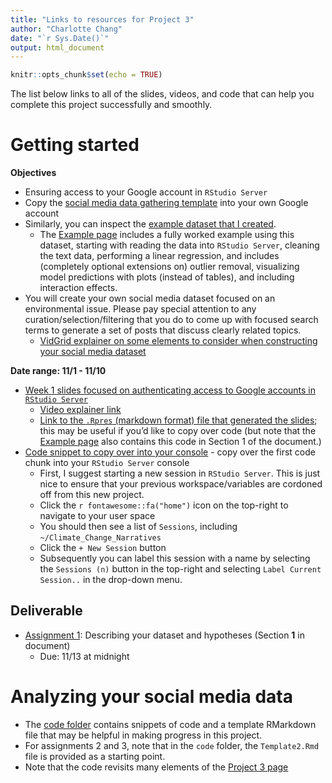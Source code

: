 ```yaml
---
title: "Links to resources for Project 3"
author: "Charlotte Chang"
date: "`r Sys.Date()`"
output: html_document
---
```


```r
knitr::opts_chunk$set(echo = TRUE)
```

The list below links to all of the slides, videos, and code that can help you complete this project successfully and smoothly.

# Getting started

**Objectives**

* Ensuring access to your Google account in `RStudio Server`
* Copy the [social media data gathering template](https://docs.google.com/spreadsheets/d/1hQy8kR81GHmMDPivpyd8XzAGU7A6oUCUArq1bltm5EQ/edit?usp=sharing) into your own Google account
* Similarly, you can inspect the [example dataset that I created](https://docs.google.com/spreadsheets/d/1K-tgni6JJ33x1mG-rxNFopnC8sBuRzVLd5loBO0e1jk/edit?usp=sharing).
    + The [Example page](https://ea30-fa20.github.io/ConsSocMedia/Project3.html) includes a fully worked example using this dataset, starting with reading the data into `RStudio Server`, cleaning the text data, performing a linear regression, and includes (completely optional extensions on) outlier removal, visualizing model predictions with plots (instead of tables), and including interaction effects.
* You will create your own social media dataset focused on an environmental issue. Please pay special attention to any curation/selection/filtering that you do to come up with focused search terms to generate a set of posts that discuss clearly related topics.
    + [VidGrid explainer on some elements to consider when constructing your social media dataset](https://app.vidgrid.com/content/eueB3RlvI1k4)

**Date range: 11/1 - 11/10**

* [Week 1 slides focused on authenticating access to Google accounts in `RStudio Server`](https://rpubs.com/chchang47/ea30proj3s1)
    + [Video explainer link](https://app.vidgrid.com/content/eueB3RlvI1k4)
    + [Link to the `.Rpres` (markdown format) file that generated the slides](https://github.com/EA30-FA20/ConsSocMedia/blob/main/slides/Week1.Rpres); this may be useful if you'd like to copy over code (but note that the [Example page](https://ea30-fa20.github.io/ConsSocMedia/Project3.html) also contains this code in Section 1 of the document.)
* [Code snippet to copy over into your console](https://ea30-fa20.github.io/ConsSocMedia/Project3.html) - copy over the first code chunk into your `RStudio Server` console
    + First, I suggest starting a new session in `RStudio Server`. This is just nice to ensure that your previous workspace/variables are cordoned off from this new project.
    + Click the `r fontawesome::fa("home")` icon on the top-right to navigate to your user space
    + You should then see a list of `Sessions`, including `~/Climate_Change_Narratives`
    + Click the `+ New Session` button
    + Subsequently you can label this session with a name by selecting the `Sessions (n)` button in the top-right and selecting `Label Current Session..` in the drop-down menu.
    
## Deliverable

* [Assignment 1](https://EA30-FA20.github.io/ConsSocMedia/assignments.html): Describing your dataset and hypotheses (Section **1** in document)
    + Due: 11/13 at midnight

# Analyzing your social media data

* The [code folder](https://github.com/EA30-FA20/ConsSocMedia/tree/main/code) contains snippets of code and a template RMarkdown file that may be helpful in making progress in this project.
* For assignments 2 and 3, note that in the `code` folder, the `Template2.Rmd` file is provided as a starting point.
* Note that the code revisits many elements of the [Project 3 page](https://ea30-fa20.github.io/ConsSocMedia/Project3.html)


